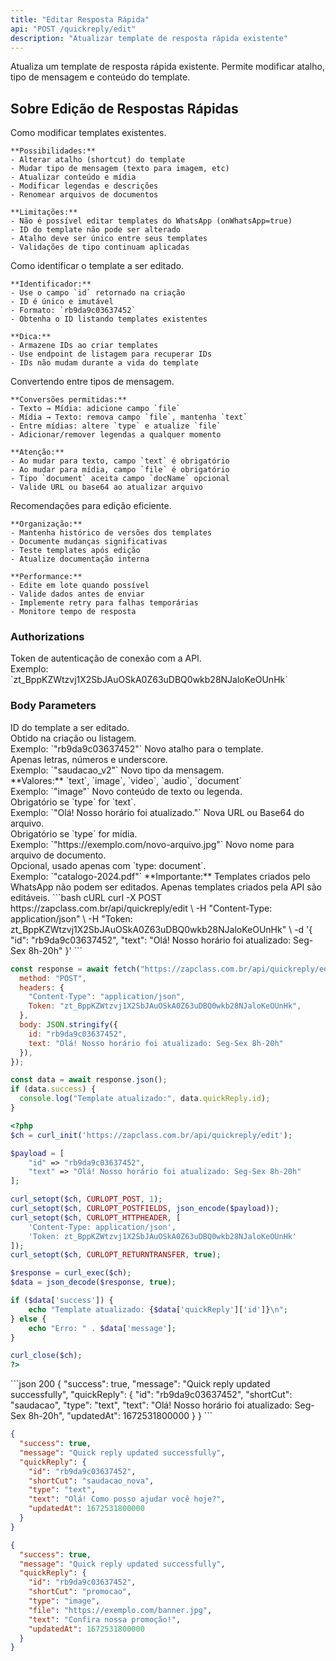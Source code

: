 ```yaml
---
title: "Editar Resposta Rápida"
api: "POST /quickreply/edit"
description: "Atualizar template de resposta rápida existente"
---
```


Atualiza um template de resposta rápida existente. Permite modificar atalho, tipo de mensagem e conteúdo do template.

## Sobre Edição de Respostas Rápidas

<AccordionGroup>
  <Accordion title="Atualizando Templates" icon="pen-to-square">
    Como modificar templates existentes.

    **Possibilidades:**
    - Alterar atalho (shortcut) do template
    - Mudar tipo de mensagem (texto para imagem, etc)
    - Atualizar conteúdo e mídia
    - Modificar legendas e descrições
    - Renomear arquivos de documentos

    **Limitações:**
    - Não é possível editar templates do WhatsApp (onWhatsApp=true)
    - ID do template não pode ser alterado
    - Atalho deve ser único entre seus templates
    - Validações de tipo continuam aplicadas
  </Accordion>

  <Accordion title="Identificação de Templates" icon="fingerprint">
    Como identificar o template a ser editado.

    **Identificador:**
    - Use o campo `id` retornado na criação
    - ID é único e imutável
    - Formato: `rb9da9c03637452`
    - Obtenha o ID listando templates existentes

    **Dica:**
    - Armazene IDs ao criar templates
    - Use endpoint de listagem para recuperar IDs
    - IDs não mudam durante a vida do template
  </Accordion>

  <Accordion title="Mudança de Tipo" icon="arrow-right-arrow-left">
    Convertendo entre tipos de mensagem.

    **Conversões permitidas:**
    - Texto → Mídia: adicione campo `file`
    - Mídia → Texto: remova campo `file`, mantenha `text`
    - Entre mídias: altere `type` e atualize `file`
    - Adicionar/remover legendas a qualquer momento

    **Atenção:**
    - Ao mudar para texto, campo `text` é obrigatório
    - Ao mudar para mídia, campo `file` é obrigatório
    - Tipo `document` aceita campo `docName` opcional
    - Valide URL ou base64 ao atualizar arquivo
  </Accordion>

  <Accordion title="Boas Práticas" icon="star">
    Recomendações para edição eficiente.

    **Organização:**
    - Mantenha histórico de versões dos templates
    - Documente mudanças significativas
    - Teste templates após edição
    - Atualize documentação interna

    **Performance:**
    - Edite em lote quando possível
    - Valide dados antes de enviar
    - Implemente retry para falhas temporárias
    - Monitore tempo de resposta
  </Accordion>
</AccordionGroup>

### Authorizations

<ParamField path="token" type="string" required>
  Token de autenticação de conexão com a API. <br />
  Exemplo: `zt_BppKZWtzvj1X2SbJAuOSkA0Z63uDBQ0wkb28NJaloKeOUnHk`
</ParamField>

### Body Parameters

<ParamField path="id" type="string" required>
  ID do template a ser editado. <br />
  Obtido na criação ou listagem. <br />
  Exemplo: `"rb9da9c03637452"`
</ParamField>

<ParamField path="shortCut" type="string">
  Novo atalho para o template. <br />
  Apenas letras, números e underscore. <br />
  Exemplo: `"saudacao_v2"`
</ParamField>

<ParamField path="type" type="string">
  Novo tipo da mensagem. <br />
  **Valores:** `text`, `image`, `video`, `audio`, `document` <br />
  Exemplo: `"image"`
</ParamField>

<ParamField path="text" type="string">
  Novo conteúdo de texto ou legenda. <br />
  Obrigatório se `type` for `text`. <br />
  Exemplo: `"Olá! Nosso horário foi atualizado."`
</ParamField>

<ParamField path="file" type="string">
  Nova URL ou Base64 do arquivo. <br />
  Obrigatório se `type` for mídia. <br />
  Exemplo: `"https://exemplo.com/novo-arquivo.jpg"`
</ParamField>

<ParamField path="docName" type="string">
  Novo nome para arquivo de documento. <br />
  Opcional, usado apenas com `type: document`. <br />
  Exemplo: `"catalogo-2024.pdf"`
</ParamField>

<Info>
  **Importante:** Templates criados pelo WhatsApp não podem ser editados. Apenas templates criados pela API são editáveis.
</Info>

<RequestExample>
```bash cURL
curl -X POST https://zapclass.com.br/api/quickreply/edit \
  -H "Content-Type: application/json" \
  -H "Token: zt_BppKZWtzvj1X2SbJAuOSkA0Z63uDBQ0wkb28NJaloKeOUnHk" \
  -d '{
    "id": "rb9da9c03637452",
    "text": "Olá! Nosso horário foi atualizado: Seg-Sex 8h-20h"
  }'
```

```javascript JavaScript
const response = await fetch("https://zapclass.com.br/api/quickreply/edit", {
  method: "POST",
  headers: {
    "Content-Type": "application/json",
    Token: "zt_BppKZWtzvj1X2SbJAuOSkA0Z63uDBQ0wkb28NJaloKeOUnHk",
  },
  body: JSON.stringify({
    id: "rb9da9c03637452",
    text: "Olá! Nosso horário foi atualizado: Seg-Sex 8h-20h"
  }),
});

const data = await response.json();
if (data.success) {
  console.log("Template atualizado:", data.quickReply.id);
}
```

```php PHP
<?php
$ch = curl_init('https://zapclass.com.br/api/quickreply/edit');

$payload = [
    "id" => "rb9da9c03637452",
    "text" => "Olá! Nosso horário foi atualizado: Seg-Sex 8h-20h"
];

curl_setopt($ch, CURLOPT_POST, 1);
curl_setopt($ch, CURLOPT_POSTFIELDS, json_encode($payload));
curl_setopt($ch, CURLOPT_HTTPHEADER, [
    'Content-Type: application/json',
    'Token: zt_BppKZWtzvj1X2SbJAuOSkA0Z63uDBQ0wkb28NJaloKeOUnHk'
]);
curl_setopt($ch, CURLOPT_RETURNTRANSFER, true);

$response = curl_exec($ch);
$data = json_decode($response, true);

if ($data['success']) {
    echo "Template atualizado: {$data['quickReply']['id']}\n";
} else {
    echo "Erro: " . $data['message'];
}

curl_close($ch);
?>
```
</RequestExample>

<ResponseExample>
```json 200
{
  "success": true,
  "message": "Quick reply updated successfully",
  "quickReply": {
    "id": "rb9da9c03637452",
    "shortCut": "saudacao",
    "type": "text",
    "text": "Olá! Nosso horário foi atualizado: Seg-Sex 8h-20h",
    "updatedAt": 1672531800000
  }
}
```

```json 200
{
  "success": true,
  "message": "Quick reply updated successfully",
  "quickReply": {
    "id": "rb9da9c03637452",
    "shortCut": "saudacao_nova",
    "type": "text",
    "text": "Olá! Como posso ajudar você hoje?",
    "updatedAt": 1672531800000
  }
}
```

```json 200
{
  "success": true,
  "message": "Quick reply updated successfully",
  "quickReply": {
    "id": "rb9da9c03637452",
    "shortCut": "promocao",
    "type": "image",
    "file": "https://exemplo.com/banner.jpg",
    "text": "Confira nossa promoção!",
    "updatedAt": 1672531800000
  }
}
```

</ResponseExample>
